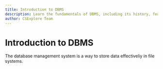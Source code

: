 ```yaml
---
title: Introduction to DBMS
description: Learn the fundamentals of DBMS, including its history, features, installation, and first program execution.
author: CSExplore Team
---
```


# Introduction to DBMS
The database management system is a way to store data effectiveliy in file systems.